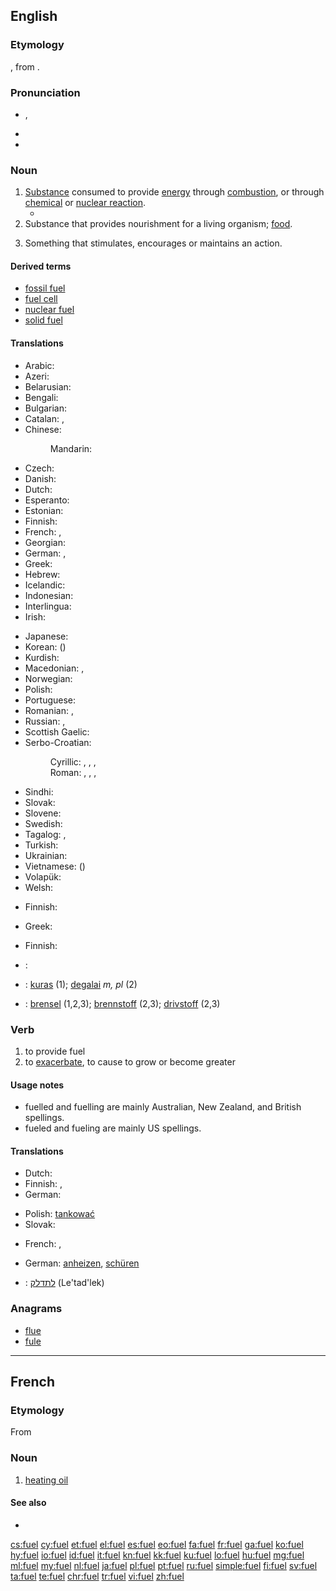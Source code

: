 ==English==

{{pedia}}

===Etymology===
{{etyl|fro|en}} {{term|fouaille|lang=fro}}, from {{term|feu||fire|lang=fro}}.

===Pronunciation===
* {{IPA|/ˈfjuːəl̩/}}, {{X-SAMPA|/"fju:@l/}}
* {{rhymes|ʊəl}}
* {{audio|en-uk-fuel.ogg|Audio (UK)}}

===Noun===
{{en-noun}}

# [[substance|Substance]] consumed to provide [[energy]] through [[combustion]], or through [[chemical]] or [[nuclear reaction]].
#* {{quote-book|year=2006|author=[[w:Edwin Black|Edwin Black]]
|title=Internal Combustion
|chapter=2|url=http://openlibrary.org/works/OL4103950W
|passage=More than a mere source of Promethean sustenance to thwart the cold and cook one's meat, wood was quite simply mankind's first industrial and manufacturing '''fuel'''.}}
# Substance that provides nourishment for a living organism; [[food]].
# {{context|figuratively|lang=en}} Something that stimulates, encourages or maintains an action.
#: {{usex|lang=en|His books were '''fuel''' for the revolution.&nbsp;&nbsp; Money is the '''fuel''' for economy.}}

====Derived terms====
* [[fossil fuel]]
* [[fuel cell]]
* [[nuclear fuel]]
* [[solid fuel]]

====Translations====
{{trans-top|substance consumed to provide energy}}
* Arabic: {{t|ar|وقود|m|tr=waqūd|sc=Arab}}
* Azeri: {{t+|az|yanacaq}}
* Belarusian: {{t|be|паліва|n|tr=páliva|sc=Cyrl}}
* Bengali: {{t|bn|জ্বালানি|tr=jbālāni|sc=Beng}}
* Bulgarian: {{t+|bg|гориво|n|tr=górivo|sc=Cyrl}}
* Catalan: {{t|ca|carburant|m}}, {{t+|ca|combustible|m}}
* Chinese:
*: Mandarin: {{t+|cmn|燃料|tr=ránliào|sc=Hani}}
* Czech: {{t+|cs|palivo|n}}
* Danish: {{t|da|brændstof}}
* Dutch: {{t+|nl|brandstof|m|f}}
* Esperanto: {{t|eo|brulaĵo}}
* Estonian: {{t|et|kütus}}
* Finnish: {{t+|fi|polttoaine}}
* French: {{t+|fr|carburant|m}}, {{t+|fr|combustible}}
* Georgian: {{t|ka|საწვავი|tr=satsvavi}}
* German: {{t+|de|Brennstoff|m}}, {{t+|de|Treibstoff|m}}
* Greek: {{t+|el|καύσιμο|n|tr=káfsimo}}
* Hebrew: {{t+|he|דלק|m|tr=délek}}
* Icelandic: {{t|is|eldsneyti|n}}
* Indonesian: {{t+|id|bahan bakar}}
* Interlingua: {{t|ia|combustibile}}
* Irish: {{t|ga|breosla|m}}
{{trans-mid}}
* Japanese: {{t+|ja|燃料|tr=ねんりょう, nenryō|sc=Jpan}}
* Korean: {{t+|ko|연료|tr=yeollyo|sc=Kore}} ({{t+|ko|燃料|sc=Kore}})
* Kurdish: {{t+|ku|mazot|sc=ku-Arab}}
* Macedonian: {{t|mk|гориво|n|tr=górivo}}, {{t|mk|огрев|m|tr=ógrev}}
* Norwegian: {{t+|no|drivstoff}}
* Polish: {{t+|pl|paliwo}}
* Portuguese: {{t+|pt|combustível|m}}
* Romanian: {{t+|ro|combustibil|m}}, {{t+|ro|carburant|m}}
* Russian: {{t+|ru|топливо|n|tr=tóplivo}}, {{t+|ru|горючее|n|tr=gorjúčeje}}
* Scottish Gaelic: {{t|gd|connadh|m}}
* Serbo-Croatian:
*: Cyrillic: {{t|sh|паливо|n}}, {{t|sh|гориво|n}}, {{t|sh|огрев|m}}, {{t|sh|топливо|n}}
*: Roman: {{t|sh|palivo|n}}, {{t|sh|gorivo|n}}, {{t|sh|ogrev|m}}, {{t|sh|toplivo|n}}
* Sindhi: {{t|sd|ٻارڻُ|tr=Baarann-u|sc=sd-Arab}}
* Slovak: {{t|sk|palivo|n}}
* Slovene: {{t+|sl|gorivo|n}}
* Swedish: {{t+|sv|bränsle}}
* Tagalog: {{t|tl|panggatong}}, {{t|tl|pampasiklab}}
* Turkish: {{t+|tr|yakıt}}
* Ukrainian: {{t|uk|паливо|n|tr=pályvo|sc=Cyrl}}
* Vietnamese: {{t+|vi|nhiên liệu}} ({{t+|vi|燃料}})
* Volapük: {{t+|vo|filamastöf}}
* Welsh: {{t+|cy|tanwydd|m}}
{{trans-bottom}}

{{trans-top|substance that provides nourishment}}
* Finnish: {{t+|fi|ravinto}}
{{trans-mid}}
* Greek: {{t+|el|τροφή|f|tr=trofí}}
{{trans-bottom}}

{{trans-top|figurative: something that stimulates}}
* Finnish: {{t|fi|käyttövoima}}
{{trans-mid}}
{{trans-bottom}}

<!--Remove this table once all of the translations below have been moved into the tables above.-->
{{checktrans-top}}
* {{ttbc|sh}}: {{t|sh|gȍrīvo|n}}
* {{ttbc|lt}}: [[kuras]] {{g|m}} (1); [[degalai]] ''m, pl'' (2)
* {{ttbc|no}}: [[brensel]] {{g|n}} (1,2,3); [[brennstoff]] {{g|n}} (2,3); [[drivstoff]] {{g|n}} (2,3)
{{trans-mid}}
{{trans-bottom}}

===Verb===
{{en-verb}}
{{en-verb|fuell|ing}}

# to provide fuel
# to [[exacerbate]], to cause to grow or become greater

====Usage notes====
* fuelled and fuelling are mainly Australian, New Zealand, and British spellings.
* fueled and fueling are mainly US spellings.

====Translations====
{{trans-top|to provide fuel}}
* Dutch: {{t+|nl|tanken}}
* Finnish: {{t+|fi|tankata}}, {{t|fi|täyttää polttoaineella}}
* German: {{t|de|betanken}}
{{trans-mid}}
* Polish: [[tankować]]
* Slovak: {{t|sk|tankovať}}
{{trans-bottom}}

{{trans-top|to exacerbate, to cause to grow or become greater}}
* French: {{t+|fr|alimenter}}, {{t+|fr|attiser}}
{{trans-mid}}
* German: [[anheizen]], [[schüren]]
{{trans-bottom}}

{{checktrans-top}}
* {{ttbc|he}}: [[לתדלק]] (Le'tad'lek)
{{trans-bottom}}

===Anagrams===
* [[flue#English|flue]]
* [[fule#English|fule]]

----

==French==

===Etymology===
From {{etyl|en|fr}}

===Noun===
{{fr-noun|m}}

# [[heating oil]]

====See also====
* {{l|fr|fioul}}

[[cs:fuel]]
[[cy:fuel]]
[[et:fuel]]
[[el:fuel]]
[[es:fuel]]
[[eo:fuel]]
[[fa:fuel]]
[[fr:fuel]]
[[ga:fuel]]
[[ko:fuel]]
[[hy:fuel]]
[[io:fuel]]
[[id:fuel]]
[[it:fuel]]
[[kn:fuel]]
[[kk:fuel]]
[[ku:fuel]]
[[lo:fuel]]
[[hu:fuel]]
[[mg:fuel]]
[[ml:fuel]]
[[my:fuel]]
[[nl:fuel]]
[[ja:fuel]]
[[pl:fuel]]
[[pt:fuel]]
[[ru:fuel]]
[[simple:fuel]]
[[fi:fuel]]
[[sv:fuel]]
[[ta:fuel]]
[[te:fuel]]
[[chr:fuel]]
[[tr:fuel]]
[[vi:fuel]]
[[zh:fuel]]